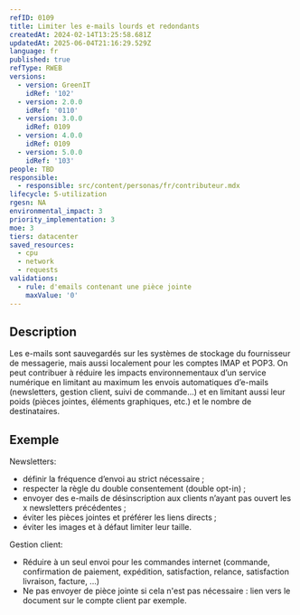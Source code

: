 ```yaml
---
refID: 0109
title: Limiter les e-mails lourds et redondants
createdAt: 2024-02-14T13:25:58.681Z
updatedAt: 2025-06-04T21:16:29.529Z
language: fr
published: true
refType: RWEB
versions:
  - version: GreenIT
    idRef: '102'
  - version: 2.0.0
    idRef: '0110'
  - version: 3.0.0
    idRef: 0109
  - version: 4.0.0
    idRef: 0109
  - version: 5.0.0
    idRef: '103'
people: TBD
responsible:
  - responsible: src/content/personas/fr/contributeur.mdx
lifecycle: 5-utilization
rgesn: NA
environmental_impact: 3
priority_implementation: 3
moe: 3
tiers: datacenter
saved_resources:
  - cpu
  - network
  - requests
validations:
  - rule: d'emails contenant une pièce jointe
    maxValue: '0'
---
```


## Description

Les e-mails sont sauvegardés sur les systèmes de stockage du fournisseur de messagerie, mais aussi localement pour les comptes IMAP et POP3. On peut contribuer à réduire les impacts environnementaux d’un service numérique en limitant au maximum les envois automatiques d’e-mails (newsletters, gestion client, suivi de commande…) et en limitant aussi leur poids (pièces jointes, éléments graphiques, etc.) et le nombre de destinataires.

## Exemple

Newsletters:

* définir la fréquence d’envoi au strict nécessaire ;
* respecter la règle du double consentement (double opt-in) ;
* envoyer des e-mails de désinscription aux clients n’ayant pas ouvert les x newsletters précédentes ;
* éviter les pièces jointes et préférer les liens directs ;
* éviter les images et à défaut limiter leur taille.


Gestion client:

* Réduire à un seul envoi pour les commandes internet (commande, confirmation de paiement, expédition, satisfaction, relance, satisfaction livraison, facture, ...)
* Ne pas envoyer de pièce jointe si cela n'est pas nécessaire : lien vers le document sur le compte client par exemple.

